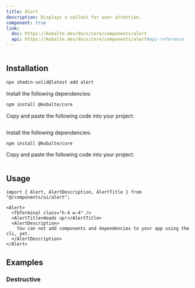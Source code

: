 ```yaml
---
title: Alert
description: Displays a callout for user attention.
component: true
link:
  doc: https://kobalte.dev/docs/core/components/alert
  api: https://kobalte.dev/docs/core/components/alert#api-reference
---
```




<ComponentPreview name="alert-demo" >

```tsx file=<rootDir>/src/registry/tailwindcss/examples/alert-demo.tsx
```

</ComponentPreview>

## Installation

<ComponentInstallation >


```bash
npx shadcn-solid@latest add alert
```


<Step >

<StepItem>Install the following dependencies:</StepItem>
```bash
npm install @kobalte/core
```

<StepItem>Copy and paste the following code into your project:</StepItem>
```tsx file=<rootDir>/src/registry/tailwindcss/ui/alert.tsx
```

</Step>

<Step >

<StepItem>Install the following dependencies:</StepItem>
```bash
npm install @kobalte/core
```

<StepItem>Copy and paste the following code into your project:</StepItem>
```tsx file=<rootDir>/../packages/unocss/ui/alert.tsx
```

</Step>

</ComponentInstallation>

## Usage

```tsx
import { Alert, AlertDescription, AlertTitle } from "@/components/ui/alert";
```

```tsx
<Alert>
  <TbTerminal class="h-4 w-4" />
  <AlertTitle>Heads up!</AlertTitle>
  <AlertDescription>
    You can not add components and dependencies to your app using the cli, yet.
  </AlertDescription>
</Alert>
```

## Examples

### Destructive

<ComponentPreview name="alert-destructive" >

```tsx file=<rootDir>/src/registry/tailwindcss/examples/alert-destructive.tsx
```

</ComponentPreview>
